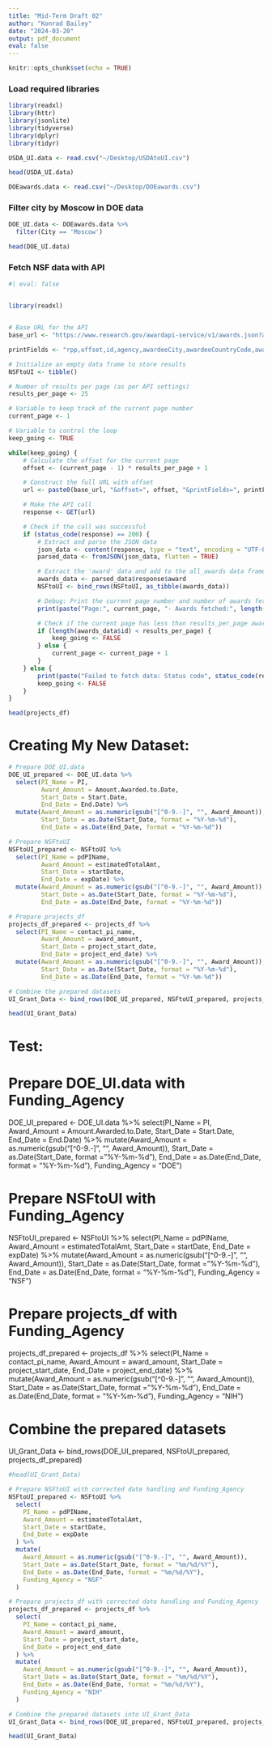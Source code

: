 ```yaml
---
title: "Mid-Term Draft 02"
author: "Konrad Bailey"
date: "2024-03-20"
output: pdf_document
eval: false
---
```


```r
knitr::opts_chunk$set(echo = TRUE)
```

### Load required libraries
```r
library(readxl)
library(httr)
library(jsonlite)
library(tidyverse)
library(dplyr)
library(tidyr)
```

```r
USDA_UI.data <- read.csv("~/Desktop/USDAtoUI.csv")
```

```r
head(USDA_UI.data)
```


```r
DOEawards.data <- read.csv("~/Desktop/DOEawards.csv")
```

### Filter city by Moscow in DOE data
```r
DOE_UI.data <- DOEawards.data %>%
  filter(City == 'Moscow')
```

```r
head(DOE_UI.data)
```

### Fetch NSF data with API
```r
#| eval: false


library(readxl)


# Base URL for the API
base_url <- "https://www.research.gov/awardapi-service/v1/awards.json?awardeeName=%22regents+of+the+university+of+idaho%22"

printFields <- "rpp,offset,id,agency,awardeeCity,awardeeCountryCode,awardeeDistrictCode,awardeeName,awardeeStateCode,awardeeZipCode,cfdaNumber,coPDPI,date,startDate,expDate,estimatedTotalAmt,fundsObligatedAmt,ueiNumber,fundProgramName,parentUeiNumber,pdPIName,perfCity,perfCountryCode,perfDistrictCode,perfLocation,perfStateCode,perfZipCode,poName,primaryProgram,transType,title,awardee,poPhone,poEmail,awardeeAddress,perfAddress,publicationResearch,publicationConference,fundAgencyCode,awardAgencyCode,projectOutComesReport,abstractText,piFirstName,piMiddeInitial,piLastName,piEmail"

# Initialize an empty data frame to store results
NSFtoUI <- tibble()

# Number of results per page (as per API settings)
results_per_page <- 25

# Variable to keep track of the current page number
current_page <- 1

# Variable to control the loop
keep_going <- TRUE

while(keep_going) {
    # Calculate the offset for the current page
    offset <- (current_page - 1) * results_per_page + 1

    # Construct the full URL with offset
    url <- paste0(base_url, "&offset=", offset, "&printFields=", printFields)

    # Make the API call
    response <- GET(url)

    # Check if the call was successful
    if (status_code(response) == 200) {
        # Extract and parse the JSON data
        json_data <- content(response, type = "text", encoding = "UTF-8")
        parsed_data <- fromJSON(json_data, flatten = TRUE)

        # Extract the 'award' data and add to the all_awards data frame
        awards_data <- parsed_data$response$award
        NSFtoUI <- bind_rows(NSFtoUI, as_tibble(awards_data))

        # Debug: Print the current page number and number of awards fetched
        print(paste("Page:", current_page, "- Awards fetched:", length(awards_data$id)))

        # Check if the current page has less than results_per_page awards, then it's the last page
        if (length(awards_data$id) < results_per_page) {
            keep_going <- FALSE
        } else {
            current_page <- current_page + 1
        }
    } else {
        print(paste("Failed to fetch data: Status code", status_code(response)))
        keep_going <- FALSE
    }
}
```

```r
head(projects_df)
```


# Creating My New Dataset:

```r
# Prepare DOE_UI.data
DOE_UI_prepared <- DOE_UI.data %>%
  select(PI_Name = PI, 
         Award_Amount = Amount.Awarded.to.Date, 
         Start_Date = Start.Date, 
         End_Date = End.Date) %>%
  mutate(Award_Amount = as.numeric(gsub("[^0-9.-]", "", Award_Amount)),
         Start_Date = as.Date(Start_Date, format = "%Y-%m-%d"),
         End_Date = as.Date(End_Date, format = "%Y-%m-%d"))

# Prepare NSFtoUI
NSFtoUI_prepared <- NSFtoUI %>%
  select(PI_Name = pdPIName, 
         Award_Amount = estimatedTotalAmt, 
         Start_Date = startDate, 
         End_Date = expDate) %>%
  mutate(Award_Amount = as.numeric(gsub("[^0-9.-]", "", Award_Amount)),
         Start_Date = as.Date(Start_Date, format = "%Y-%m-%d"),
         End_Date = as.Date(End_Date, format = "%Y-%m-%d"))

# Prepare projects_df
projects_df_prepared <- projects_df %>%
  select(PI_Name = contact_pi_name, 
         Award_Amount = award_amount, 
         Start_Date = project_start_date, 
         End_Date = project_end_date) %>%
  mutate(Award_Amount = as.numeric(gsub("[^0-9.-]", "", Award_Amount)),
         Start_Date = as.Date(Start_Date, format = "%Y-%m-%d"),
         End_Date = as.Date(End_Date, format = "%Y-%m-%d"))

# Combine the prepared datasets
UI_Grant_Data <- bind_rows(DOE_UI_prepared, NSFtoUI_prepared, projects_df_prepared)
```

```r
head(UI_Grant_Data)
```

# Test:


# Prepare DOE_UI.data with Funding_Agency
DOE_UI_prepared <- DOE_UI.data %>%
  select(PI_Name = PI, 
         Award_Amount = Amount.Awarded.to.Date, 
         Start_Date = Start.Date, 
         End_Date = End.Date) %>%
  mutate(Award_Amount = as.numeric(gsub("[^0-9.-]", "", Award_Amount)),
         Start_Date = as.Date(Start_Date, format = "%Y-%m-%d"),
         End_Date = as.Date(End_Date, format = "%Y-%m-%d"),
         Funding_Agency = "DOE")

# Prepare NSFtoUI with Funding_Agency
NSFtoUI_prepared <- NSFtoUI %>%
  select(PI_Name = pdPIName, 
         Award_Amount = estimatedTotalAmt, 
         Start_Date = startDate, 
         End_Date = expDate) %>%
  mutate(Award_Amount = as.numeric(gsub("[^0-9.-]", "", Award_Amount)),
         Start_Date = as.Date(Start_Date, format = "%Y-%m-%d"),
         End_Date = as.Date(End_Date, format = "%Y-%m-%d"),
         Funding_Agency = "NSF")

# Prepare projects_df with Funding_Agency
projects_df_prepared <- projects_df %>%
  select(PI_Name = contact_pi_name, 
         Award_Amount = award_amount, 
         Start_Date = project_start_date, 
         End_Date = project_end_date) %>%
  mutate(Award_Amount = as.numeric(gsub("[^0-9.-]", "", Award_Amount)),
         Start_Date = as.Date(Start_Date, format = "%Y-%m-%d"),
         End_Date = as.Date(End_Date, format = "%Y-%m-%d"),
         Funding_Agency = "NIH")

# Combine the prepared datasets
UI_Grant_Data <- bind_rows(DOE_UI_prepared, NSFtoUI_prepared, projects_df_prepared)



```r
#head(UI_Grant_Data)
```

```r
# Prepare NSFtoUI with corrected date handling and Funding_Agency
NSFtoUI_prepared <- NSFtoUI %>%
  select(
    PI_Name = pdPIName, 
    Award_Amount = estimatedTotalAmt, 
    Start_Date = startDate, 
    End_Date = expDate
  ) %>%
  mutate(
    Award_Amount = as.numeric(gsub("[^0-9.-]", "", Award_Amount)),
    Start_Date = as.Date(Start_Date, format = "%m/%d/%Y"),
    End_Date = as.Date(End_Date, format = "%m/%d/%Y"),
    Funding_Agency = "NSF"
  )

# Prepare projects_df with corrected date handling and Funding_Agency
projects_df_prepared <- projects_df %>%
  select(
    PI_Name = contact_pi_name, 
    Award_Amount = award_amount, 
    Start_Date = project_start_date, 
    End_Date = project_end_date
  ) %>%
  mutate(
    Award_Amount = as.numeric(gsub("[^0-9.-]", "", Award_Amount)),
    Start_Date = as.Date(Start_Date, format = "%m/%d/%Y"),
    End_Date = as.Date(End_Date, format = "%m/%d/%Y"),
    Funding_Agency = "NIH"
  )

# Combine the prepared datasets into UI_Grant_Data
UI_Grant_Data <- bind_rows(DOE_UI_prepared, NSFtoUI_prepared, projects_df_prepared)
```

```r
head(UI_Grant_Data)
```





